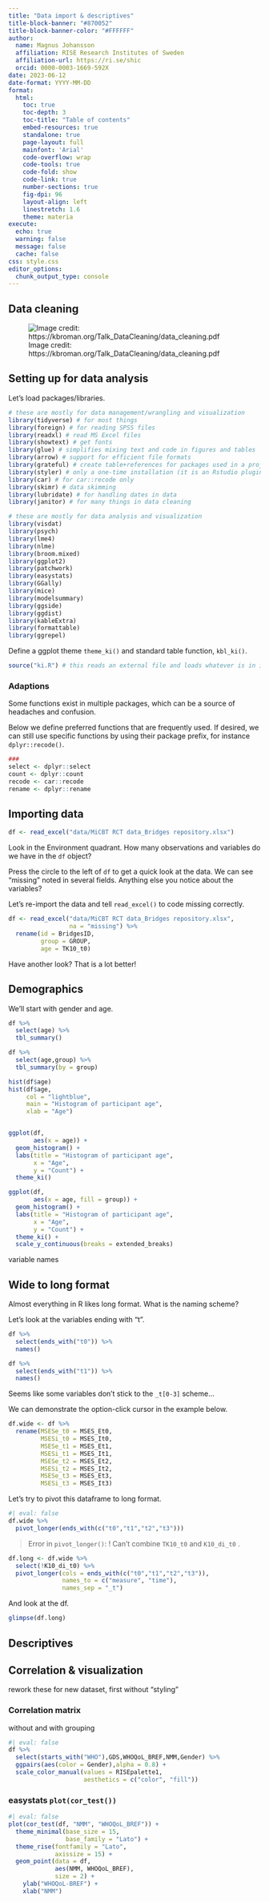 ---
title: "Data import & descriptives"
title-block-banner: "#870052"
title-block-banner-color: "#FFFFFF"
author: 
  name: Magnus Johansson
  affiliation: RISE Research Institutes of Sweden
  affiliation-url: https://ri.se/shic
  orcid: 0000-0003-1669-592X
date: 2023-06-12
date-format: YYYY-MM-DD
format: 
  html:
    toc: true
    toc-depth: 3
    toc-title: "Table of contents"
    embed-resources: true
    standalone: true
    page-layout: full
    mainfont: 'Arial'
    code-overflow: wrap
    code-tools: true
    code-fold: show
    code-link: true
    number-sections: true
    fig-dpi: 96
    layout-align: left
    linestretch: 1.6
    theme: materia
execute:
  echo: true
  warning: false
  message: false
  cache: false
css: style.css
editor_options: 
  chunk_output_type: console
---

## Data cleaning

![Image credit: https://kbroman.org/Talk_DataCleaning/data_cleaning.pdf](images/RulesDataCleaning.jpg){fig-align="center"}

## Setting up for data analysis {background-color="#99D9DD"}

Let's load packages/libraries.

```{r}
# these are mostly for data management/wrangling and visualization
library(tidyverse) # for most things
library(foreign) # for reading SPSS files
library(readxl) # read MS Excel files
library(showtext) # get fonts
library(glue) # simplifies mixing text and code in figures and tables
library(arrow) # support for efficient file formats
library(grateful) # create table+references for packages used in a project
library(styler) # only a one-time installation (it is an Rstudio plugin)
library(car) # for car::recode only
library(skimr) # data skimming
library(lubridate) # for handling dates in data
library(janitor) # for many things in data cleaning

# these are mostly for data analysis and visualization
library(visdat)
library(psych)
library(lme4)
library(nlme)
library(broom.mixed)
library(ggplot2)
library(patchwork)
library(easystats)
library(GGally)
library(mice)
library(modelsummary)
library(ggside)
library(ggdist)
library(kableExtra)
library(formattable)
library(ggrepel)
```

Define a ggplot theme `theme_ki()` and standard table function, `kbl_ki()`.

```{r}
source("ki.R") # this reads an external file and loads whatever is in it
```

### Adaptions {.smaller}

Some functions exist in multiple packages, which can be a source of headaches and confusion.

Below we define preferred functions that are frequently used. If desired, we can still use specific functions by using their package prefix, for instance `dplyr::recode()`.

```{r}
### 
select <- dplyr::select
count <- dplyr::count
recode <- car::recode
rename <- dplyr::rename
```

## Importing data

```{r}
df <- read_excel("data/MiCBT RCT data_Bridges repository.xlsx")
```
Look in the Environment quadrant. How many observations and variables do we have in the `df` object?

Press the circle to the left of `df` to get a quick look at the data. We can see "missing" noted in several fields. Anything else you notice about the variables?

Let's re-import the data and tell `read_excel()` to code missing correctly.

```{r}
df <- read_excel("data/MiCBT RCT data_Bridges repository.xlsx",
                 na = "missing") %>% 
  rename(id = BridgesID,
         group = GROUP,
         age = TK10_t0)
```

Have another look? That is a lot better!

## Demographics

We'll start with gender and age.

```{r}
df %>% 
  select(age) %>% 
  tbl_summary()

df %>% 
  select(age,group) %>% 
  tbl_summary(by = group)

hist(df$age)
hist(df$age, 
     col = "lightblue", 
     main = "Histogram of participant age",
     xlab = "Age")


ggplot(df,
       aes(x = age)) +
  geom_histogram() +
  labs(title = "Histogram of participant age",
       x = "Age",
       y = "Count") +
  theme_ki()

ggplot(df,
       aes(x = age, fill = group)) +
  geom_histogram() +
  labs(title = "Histogram of participant age",
       x = "Age",
       y = "Count") +
  theme_ki() +
  scale_y_continuous(breaks = extended_breaks)

```


variable names


## Wide to long format

Almost everything in R likes long format. What is the naming scheme?

Let's look at the variables ending with "t".

```{r}
df %>% 
  select(ends_with("t0")) %>% 
  names()

df %>% 
  select(ends_with("t1")) %>% 
  names()
```

Seems like some variables don't stick to the `_t[0-3]` scheme...

We can demonstrate the option-click cursor in the example below.

```{r}
df.wide <- df %>% 
  rename(MSESe_t0 = MSES_Et0,
         MSESi_t0 = MSES_It0,
         MSESe_t1 = MSES_Et1,
         MSESi_t1 = MSES_It1,
         MSESe_t2 = MSES_Et2,
         MSESi_t2 = MSES_It2,
         MSESe_t3 = MSES_Et3,
         MSESi_t3 = MSES_It3)
```

Let's try to pivot this dataframe to long format.

```{r}
#| eval: false
df.wide %>% 
  pivot_longer(ends_with(c("t0","t1","t2","t3")))
```

> Error in `pivot_longer()`:
> ! Can't combine `TK10_t0` <double> and `K10_di_t0` <character>.

```{r}
df.long <- df.wide %>% 
  select(!K10_di_t0) %>% 
  pivot_longer(cols = ends_with(c("t0","t1","t2","t3")),
               names_to = c("measure", "time"),
               names_sep = "_t")
```

And look at the df.

```{r}
glimpse(df.long)
```

## Descriptives




## Correlation & visualization

rework these for new dataset, first without "styling"

### Correlation matrix

without and with grouping

```{r}
#| eval: false
df %>% 
  select(starts_with("WHO"),GDS,WHOQoL_BREF,NMM,Gender) %>% 
  ggpairs(aes(color = Gender),alpha = 0.8) +
  scale_color_manual(values = RISEpalette1,
                     aesthetics = c("color", "fill"))
```

### easystats `plot(cor_test())`

```{r}
#| eval: false
plot(cor_test(df, "NMM", "WHOQoL_BREF")) +
  theme_minimal(base_size = 15, 
                base_family = "Lato") +
  theme_rise(fontfamily = "Lato", 
             axissize = 15) +
  geom_point(data = df, 
             aes(NMM, WHOQoL_BREF), 
             size = 2) +
    ylab("WHOQoL-BREF") +
    xlab("NMM")
```
